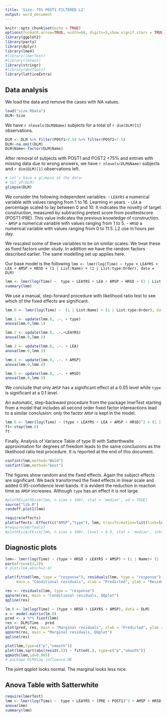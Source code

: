 ```yaml
---
title: 'Size: 75% POST1 FILTERED L2'
output: word_document
---
```


```r
knitr::opts_chunk$set(echo = TRUE)
options(formatR.arrow=TRUE, width=68, digits=5,show.signif.stars = TRUE)
library(ggplot2)
library(party)
library(dplyr)
library(lme4)
#library(lmerTest)
#library(lmtest)
library(stringr)
#library(merTools)
library(latticeExtra)
```


## Data analysis

We load the data and remove the cases with NA values.
```r
load("size.RData")
DLM<-Size
```

We have `r nlevels(DLM$Name)` subjects for a total of `r dim(DLM)[1]` observations. 

```r
DLM <- DLM %>% filter(POST1>7.5) %>% filter(POST2>7.5)
DLM<-na.omit(DLM)
DLM$Name<-factor(DLM$Name)
```

After removal of subjects with POST1 and POST2 <75% and entries with missing data due to wrong answers, we have `r nlevels(DLM$Name)` subjects and `r dim(DLM)[1]` observations left.

```r
# Let's have a glimpse at the data:
# tbl_df(DLM)
glimpse(DLM)
```

We consider the following independent variables:
- `LEAYRS` a numerical variable with values ranging from 1 to 16. Learning in years.
- `LEA` a percentage scaled to lay between 0 and 10. It indicates the novelty of target construction, measured by subtracting pretest score from posttestscore (POST1-PRE). This value indicates the previous knowledge of construction.
<!--- `RPV`  a numerical variable with values ranging from 1 to 4.5.-->
<!--- `AMGE`  a numerical variable with values ranging from 1 to 5.-->
- `AMSP`  a numerical variable with values ranging from 1 to 5.
- `HRSD`  a numerical variable with values ranging from 0 to 11.5. L2 use in hours per day.

We rescaled some of these variables to be on similar scales. We treat these as fixed factors under study. In addition we have the random factors described earlier. The same modelling set up applies here. 

Our base model is the following
`lmm <- lmer(log(Time) ~ type + LEAYRS + LEA + AMSP + HRSD + (1 | List:Name) + (1 | List:type:Order), data = DLM)`

```r
lmm <- lmer(log(Time) ~  type + LEAYRS + LEA + AMSP + HRSD + (1 | List:Name) + (1 | List:type:Order), data = DLM, REML=FALSE)
summary(lmm)
```

We use a  manual, step-forward procedure with likelihood ratio test to see which of the fixed effects are significant.


```r
lmm.0 <- lmer(log(Time) ~  (1 | List:Name) + (1 | List:type:Order), data = DLM)

lmm.1 <- update(lmm.0, .~. + type)
anova(lmm.0,lmm.1)

lmm.2 <- update(lmm.0, .~.+LEAYRS)
anova(lmm.0,lmm.2)

lmm.3 <- update(lmm.0, .~. + LEA) 
anova(lmm.0,lmm.3)

lmm.4 <- update(lmm.0, .~. + AMSP)
anova(lmm.0,lmm.4)

lmm.5 <- update(lmm.0, .~. + HRSD)
anova(lmm.0,lmm.5)
```

We conclude that only `AMSP` has a significant effect at a 0.05 level while `type` is significant at a 0.1 level.


An automatic, step-backward procedure from the package lmerTest starting from a model that includes all second order fixed factor intereactions lead to a similar  conclusion: only the factor `AMSP` is kept in the model.


```r
lmm.6 <- lmer(log(Time) ~ (type + LEAYRS + LEA + AMSP + HRSD)^2 + (1 | List:Name) + (1 | List:type:Order), data = DLM)
ft<-step(lmm.6)
ft
```


Finally, Analysis of Variance Table of type III  with  Satterthwaite 
approximation for degrees of freedom leads to the same conclusions as the likelihood ratio test procedure. It is reported at the end of this document.


```r
confint(lmm,method="Wald")
confint(lmm,method="boot")
```


The figures show random  and the fixed effects. Again the subject effects are significant. We back transformed the fixed effects in linear scale and added 0.95-confidence level bands. It is evident the reduction in reaction time as `AMSP` increases. Although `type` has an effect it is not large.

```r
#plotREsim(REsim(lmm, n.sims = 100), stat = 'median', sd = TRUE)
source("lib.R")
randeff.plot2(lmm)
```

```r
require(effects)
plot(effects::Effect(c("AMSP","type"), lmm, transformation=list(link=log, inverse=exp)),cex=1,width=0,lwd=1,ylab="milliseconds",main="", bg="grey50",fg="black",alternating=FALSE,par.settings = ggplot2like(),lines.title=0,between=list(x=1),colors=c("grey35","black")) 
#require(merTools)
#plotFEsim(FEsim(lmm, n.sims = 100), level = 0.9, stat = 'median', intercept = FALSE)
```



## Diagnostic plots

```r
lmm<- lmer(log(Time) ~ (type + HRSD + LEAYRS + AMSP) + (1 | Name)+ (1 | type:List:Order), data = DLM)
par(mfrow=c(3,2))
# plot(lm4,which=1:4)

plot(fitted(lmm, type = "response"), residuals(lmm, type = "response"),
     main = "Conditional residuals", xlab = "Predicted", ylab = "Residuals")

res <- residuals(lmm, type = "response")
qqnorm(res, main = "Conditional residuals, QQplot")
qqline(res)

lm.0 <- lm(log(Time) ~ (type + HRSD + LEAYRS + AMSP), data = DLM)
x <- model.matrix(lm.0)
pred <- x %*% fixef(lmm)
res <- DLM$Time - pred
plot(pred, res, main = "Marginal residuals", xlab = "Predicted", ylab = "Residuals")
qqnorm(res, main = "Marginal residuals, QQplot")
qqline(res)

```

```r
plot(lmm,type=c("p","smooth"))
plot(lmm,sqrt(abs(resid(.))) ~ fitted(.), type=c("p","smooth"))
qqmath(lmm,id=0.005)
# package HLMdiag influence.ME
```


The joint qqplot looks normal. The marginal looks less nice. 


## Anova Table with Satterwhite 

```r
require(lmerTest)
lmm <- lmer(log(Time) ~  type + LEAYRS + (PRE + POST1)^2 + AMSP + HRSD + POST1*HRSD + (1 | List:Name) + (1 | List:type:Order), data = DLM, REML=FALSE)
anova(lmm)
summary(lmm)
```
